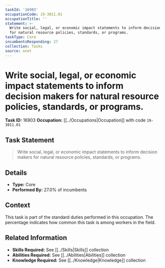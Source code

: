 ```yaml
---
taskId: '16903'
occupationCode: 19-3011.01
occupationTitle: ''
statement: >-
  Write social, legal, or economic impact statements to inform decision makers
  for natural resource policies, standards, or programs.
taskType: Core
incumbentsResponding: 27
collection: Tasks
source: onet
---
```

# Write social, legal, or economic impact statements to inform decision makers for natural resource policies, standards, or programs.

**Task ID:** 16903
**Occupation:** [[../Occupations|Occupation]] with code `19-3011.01`

## Task Statement

> Write social, legal, or economic impact statements to inform decision makers for natural resource policies, standards, or programs.

## Details

- **Type:** Core
- **Performed By:** 27.0% of incumbents

## Context

This task is part of the standard duties performed in this occupation. The percentage indicates how common this task is among workers in the field.

## Related Information

- **Skills Required:** See [[../Skills|Skills]] collection
- **Abilities Required:** See [[../Abilities|Abilities]] collection
- **Knowledge Required:** See [[../Knowledge|Knowledge]] collection
